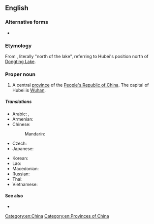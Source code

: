==English==
{{wikipedia}}

===Alternative forms===
* {{l|en|Hupeh}}

===Etymology===
From {{bor|en|zh|-}} {{zh-l|湖北}}, literally "north of the lake", referring to Hubei's position north of [[Dongting Lake]].

===Proper noun===
{{en-proper noun}}

# A central [[province]] of the [[People's Republic of China]]. The capital of Hubei is [[Wuhan]].

=====Translations=====
{{trans-top|province of China}}
* Arabic: {{t|ar|خُوبِي|m|tr=ḵubī}}, {{t|ar|هُوبِي|m|tr=hubī}}
* Armenian: {{t|hy|Հուբեյ|sc=Armn}}
* Chinese:
*: Mandarin: {{t+|cmn|湖北|tr=Húběi|sc=Hani}}
* Czech: {{t|cs|Chu-pej}}
* Japanese: {{t+|ja|湖北|tr=こほく, Kohoku}}
{{trans-mid}}
* Korean: {{t|ko|후베이|tr=Hubei}}
* Lao: {{t-needed|lo}}
* Macedonian: {{t|mk|Хубеј|tr=Húbej|sc=Cyrl}}
* Russian: {{t|ru|Хубэ́й|m}}
* Thai: {{t-needed|th}}
* Vietnamese: {{t|vi|Hồ Bắc}}
{{trans-bottom}}

====See also====
* {{l|en|Wuhan}}

[[Category:en:China]]
[[Category:en:Provinces of China]]
